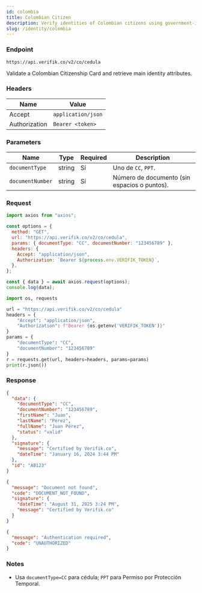 ```yaml
---
id: colombia
title: Colombian Citizen
description: Verify identities of Colombian citizens using government-issued identification
slug: /identity/colombia
---
```



### Endpoint

```
https://api.verifik.co/v2/co/cedula
```

Validate a Colombian Citizenship Card and retrieve main identity attributes.

### Headers

| Name | Value |
| --- | --- |
| Accept | `application/json` |
| Authorization | `Bearer <token>` |

### Parameters

| Name | Type | Required | Description |
| --- | --- | --- | --- |
| `documentType` | string | Sí | Uno de `CC`, `PPT`. |
| `documentNumber` | string | Sí | Número de documento (sin espacios o puntos). |

### Request

<Tabs>
  <TabItem value="node" label="Node.js">

```javascript
import axios from "axios";

const options = {
  method: "GET",
  url: "https://api.verifik.co/v2/co/cedula",
  params: { documentType: "CC", documentNumber: "123456789" },
  headers: {
    Accept: "application/json",
    Authorization: `Bearer ${process.env.VERIFIK_TOKEN}`,
  },
};

const { data } = await axios.request(options);
console.log(data);
```

  </TabItem>
  <TabItem value="python" label="Python">

```python
import os, requests

url = "https://api.verifik.co/v2/co/cedula"
headers = {
    "Accept": "application/json",
    "Authorization": f"Bearer {os.getenv('VERIFIK_TOKEN')}"
}
params = {
    "documentType": "CC",
    "documentNumber": "123456789"
}
r = requests.get(url, headers=headers, params=params)
print(r.json())
```

  </TabItem>
</Tabs>

### Response

<Tabs>
  <TabItem value="200" label="200">

```json
{
  "data": {
    "documentType": "CC",
    "documentNumber": "123456789",
    "firstName": "Juan",
    "lastName": "Pérez",
    "fullName": "Juan Pérez",
    "status": "valid"
  },
  "signature": {
    "message": "Certified by Verifik.co",
    "dateTime": "January 16, 2024 3:44 PM"
  },
  "id": "AB123"
}
```

  </TabItem>
  <TabItem value="404" label="404">

```json
{
  "message": "Document not found",
  "code": "DOCUMENT_NOT_FOUND",
  "signature": {
    "dateTime": "August 31, 2025 3:24 PM",
    "message": "Certified by Verifik.co"
  }
}
```

  </TabItem>
  <TabItem value="401" label="401">

```json
{
  "message": "Authentication required",
  "code": "UNAUTHORIZED"
}
```

  </TabItem>
</Tabs>

### Notes

- Usa `documentType=CC` para cédula; `PPT` para Permiso por Protección Temporal.

